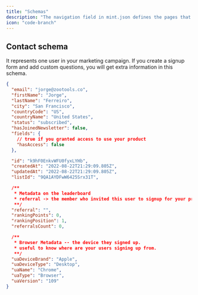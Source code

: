 ```yaml
---
title: "Schemas"
description: "The navigation field in mint.json defines the pages that go in the navigation menu"
icon: "code-branch"
---
```


## Contact schema

It represents one user in your marketing campaign. If you create a signup form and add custom questions, you will get extra information in this schema.

```json
{
  "email": "jorge@zootools.co",
  "firstName": "Jorge",
  "lastName": "Ferreiro",
  "city": "San Francisco",
  "countryCode": "US",
  "countryName": "United States",
  "status": "subscribed",
  "hasJoinedNewsletter": false,
  "fields": {
    // true if you granted access to use your product
    "hasAccess": false
  },

  "id": "k9hF0EnkvWFU0fyxLYHb",
  "createdAt": "2022-08-22T21:29:09.805Z",
  "updatedAt": "2022-08-22T21:29:09.805Z",
  "listId": "9QA1AYDFwW6425Srx31T",

  /**
   * Metadata on the leaderboard
   * referral -> the member who invited this user to signup for your product.
   **/
  "referral": "",
  "rankingPoints": 0,
  "rankingPosition": 1,
  "referralsCount": 0,

  /**
   * Browser Metadata -- the device they signed up.
   * useful to know where are your users signing up from.
   **/
  "uaDeviceBrand": "Apple",
  "uaDeviceType": "Desktop",
  "uaName": "Chrome",
  "uaType": "Browser",
  "uaVersion": "109"
}
```
